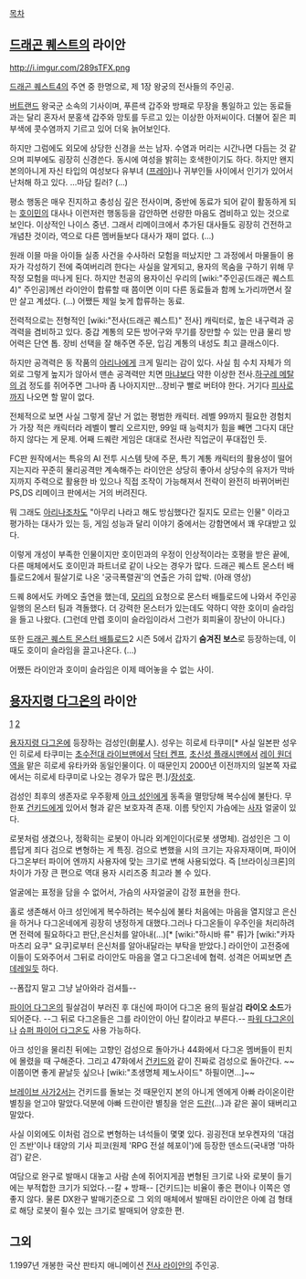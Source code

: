 
[[목차]]
== [[드래곤 퀘스트]]의 라이안 ==
http://i.imgur.com/289sTFX.png

[[드래곤 퀘스트4]]의 주연 중 한명으로, 제 1장 왕궁의 전사들의 주인공.

[[버트랜드]] 왕국군 소속의 기사이며, 푸른색 갑주와 방패로 무장을 통일하고 있는 동료들과는 달리 혼자서 분홍색 갑주와 망토를 두르고 있는 이상한 아저씨이다. 더불어 짙은 피부색에 콧수염까지 기르고 있어 더욱 늙어보인다.

하지만 그럼에도 외모에 상당한 신경을 쓰는 남자. 수염과 머리는 시간나면 다듬는 것 같으며 피부에도 굉장히 신경쓴다. 동시에 여성을 밝히는 호색한이기도 하다. 하지만 왠지 본의아니게 자신 타입의 여성보다 유부녀 ([[프레아]])나 귀부인들 사이에서 인기가 있어서 난처해 하고 있다. ...마담 킬러? (...)

평소 행동은 매우 진지하고 충성심 깊은 전사이며, 중반에 동료가 되어 같이 활동하게 되는 [[호이민]]의 대사나 이런저런 행동등을 감안하면 선량한 마음도 겸비하고 있는 것으로 보인다. 이상적인 나이스 중년. 그래서 리메이크에서 추가된 대사들도 굉장히 건전하고 개념찬 것이라, 역으로 다른 멤버들보다 대사가 재미 없다. (...)

원래 이믈 마을 아이들 실종 사건을 수사하러 모험을 떠났지만 그 과정에서 마물들이 용자가 각성하기 전에 죽여버리려 한다는 사실을 알게되고, 용자의 목숨을 구하기 위해 무작정 모험을 떠나게 된다. 하지만 천공의 용자이신 우리의 [wiki:"주인공(드래곤 퀘스트4)" 주인공]께선 라이안이 합류할 때 쯤이면 이미 다른 동료들과 함께 노가리까면서 잘만 살고 계셨다. (...) 어쨌든 제일 늦게 합류하는 동료.


전력적으로는 전형적인 [wiki:"전사(드래곤 퀘스트)" 전사] 캐릭터로, 높은 내구력과 공격력을 겸비하고 있다. 중갑 계통의 모든 방어구와 무기를 장만할 수 있는 만큼 물리 방어력은 단연 톱. 장비 선택을 잘 해주면 주문, 입김 계통의 내성도 최고 클래스이다. 

하지만 공격력은 동 작품의 [[아리나]]에게 크게 밀리는 감이 있다. 사실 힘 수치 자체가 의외로 그렇게 높지가 않아서 맨손 공격력만 치면 [[마냐]]보다 약한 이상한 전사.[[하구레 메탈의 검]] 정도를 쥐어주면 그나마 좀 나아지지만...장비구 빨로 버텨야 한다.  거기다 [[피사로]]까지 나오면 할 말이 없다.

전체적으로 보면 사실 그렇게 잘난 거 없는 평범한 캐릭터. 레벨 99까지 필요한 경험치가 가장 적은 캐릭터라 레벨이 빨리 오르지만, 99일 때 능력치가 힘을 빼면 그다지 대단하지 않다는 게 문제. 어째 드퀘란 게임은 대대로 전사란 직업군이 푸대접인 듯.

FC판 원작에서는 특유의 AI 전투 시스템 탓에 주문, 특기 계통 캐릭터의 활용성이 떨어지는지라 꾸준히 물리공격만 계속해주는 라이안은 상당히 좋아서 상당수의 유저가 막바지까지 주력으로 활용한 바 있으나 직접 조작이 가능해져서 전략이 완전히 바뀌어버린 PS,DS 리메이크 판에서는 거의 버려진다.

뭐 그래도 [[아리나]]조차도 "아무리 나라고 해도 방심했다간 질지도 모르는 인물" 이라고 평가하는 대사가 있는 등, 게임 성능과 달리 이야기 중에서는 강함면에서 꽤 우대받고 있다.

이렇게 개성이 부족한 인물이지만 호이민과의 우정이 인상적이라는 호평을 받은 끝에, 다른 매체에서도 호이민과 파트너로 같이 나오는 경우가 많다. 드래곤 퀘스트 몬스터 배틀로드2에서 필살기로 나온 '궁극폭렬권'의 연출은 가히 압박. (아래 영상)

{{{#!html 
<object width="425" height="344"><param name="movie" value="/v/aTgDjre517M&hl=ja&fs=1"></param><param name="allowFullScreen" value="true"></param><param name="allowscriptaccess" value="always"></param><embed src="/v/aTgDjre517M&hl=ja&fs=1" type="application/x-shockwave-flash" allowscriptaccess="always" allowfullscreen="true" width="425" height="344"></embed></object>
}}}

드퀘 8에서도 카메오 출연을 했는데, [[모리]]의 요청으로 몬스터 배틀로드에 나와서 주인공 일행의 몬스터 팀과 격돌했다. 더 강력한 몬스터가 있는데도 약하디 약한 호이미 슬라임을 들고 나왔다. (그런데 만렙 호이미 슬라임이라서 그런가 회피율이 장난이 아니다.)

또한 [[드래곤 퀘스트 몬스터 배틀로드]]2 시즌 5에서 갑자기 '''숨겨진 보스'''로 등장하는데, 이때도 호이미 슬라임을 끌고나온다. (…)

어쨌든 라이안과 호이미 슬라임은 이제 떼어놓을 수 없는 사이.

== [[용자지령 다그온]]의 '''라이안''' ==
[attachment:/Lian.png]
[attachment:/Lio_sword.png]

[[용자지령 다그온]]에 등장하는 검성인(劍星人).
성우는 히로세 타쿠미[* 사실 일본판 성우인 히로세 타쿠미는 [[초수전대 라이브맨]]에서 [[닥터 켄프]], [[초신성 플래시맨]]에서 [[레이 원더]]역을 맡은 히로세 유타카와 동일인물이다. 이 때문인지 2000년 이전까지의 일본쪽 자료에서는 히로세 타쿠미로 나오는 경우가 많은 편.]/[[장성호]].

검성인 최후의 생존자로 우주황제 [[아크 성인]]에게 동족을 멸망당해 복수심에 불탄다. 무한포 [[건키드]]에게 있어서 형과 같은 보호자격 존재. 이름 탓인지 가슴에는 [[사자]] 얼굴이 있다.

로봇처럼 생겼으나, 정확히는 로봇이 아니라 외계인이다(로봇 생명체). 검성인은 그 이름답게 죄다 검으로 변형하는 게 특징. 검으로 변했을 시의 크기는 자유자재이며, 파이어 다그온부터 파이어 엔까지 사용자에 맞는 크기로 변해 사용되었다. 즉 [브라이싱크론]의 차이가 가장 큰 편으로 역대 용자 시리즈중 최고라 볼 수 있다.

얼굴에는 표정을 담을 수 없어서, 가슴의 사자얼굴이 감정 표현을 한다.

홀로 생존해서 아크 성인에게 복수하려는 복수심에 불타 처음에는 마음을 열지않고 은신을 하거나 다그온네에게 굉장히 냉정하게 대했다.그러나 다그온들이 우주인을 처리하려면 전력에 필요하다고 판단,은신처를 알아내(...)[* [wiki:"하시바 류" 류]가 [wiki:"카자마츠리 요쿠" 요쿠]로부터 은신처를 알아내달라는 부탁을 받았다.] 라이안이 고전중에 이들이 도와주어서 그뒤로 라이안도 마음을 열고 다그온네에 협력. 성격은 어찌보면 [[츤데레]]일듯 하다.

{{{#!html
<iframe width="640" height="360" src="//www.youtube.com/embed/vBvvREFtu-s?feature=player_detailpage" frameborder="0" allowfullscreen></iframe></embed></object>}}}
--폼잡지 말고 그냥 날아와라 검셔틀--

[[파이어 다그온]]의 필살검이 부러진 후 대신에 파이어 다그온 용의 필살검 '''라이오 소드'''가 되어준다. --그 뒤로 다그온들은 그를 라이안이 아닌 칼이라고 부른다.-- [[파워 다그온]]이나 [[슈퍼 파이어 다그온]]도 사용 가능하다.

아크 성인을 물리친 뒤에는 고향인 검성으로 돌아가나 44화에서 다그온 멤버들이 핀치에 몰렸을 때 구해준다. 그리고 47화에서 [[건키드]]와 같이 진짜로 검성으로 돌아간다. ~~이쯤이면 좋게 끝날듯 싶으나 [wiki:"초생명체 제노사이드" 하필이면...]~~

[[브레이브 사가2]]서는 건키드를 돌보는 것 때문인지 본의 아니게 엔에게 아빠 라이온이란 별칭을 얻고야 말았다.덕분에 아빠 드란이란 별칭을 얻은 [[드란]](...)과 같은 꼴이 돼버리고 말았다.

사실 이외에도 이처럼 검으로 변형하는 녀석들이 몇몇 있다. 굉굉전대 보우켄자의 '대검인 즈반'이나 태양의 기사 피코(원제 'RPG 전설 헤포이')에 등장한 덴소드(국내명 '마하검') 같은. 

여담으로 완구로 발매시 대놓고 사람 손에 쥐어지게끔 변형된 크기로 나와 로봇이 들기에는 부적합한 크기가 되었다.--칼 + 방패-- [건키드]는 비율이 좋은 편이나 이쪽은 영 좋지 않다. 물론 DX완구 발매기준으로 그 외의 매체에서 발매된 라이안은 아예 검 형태로 해당 로봇이 쥘수 있는 크기로 발매되어 양호한 편.

== 그외 ==
1.1997년 개봉한 국산 판타지 애니메이션 [[전사 라이안]]의 주인공. 
